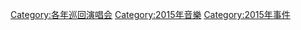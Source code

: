 [[Category:各年巡回演唱会|Category:各年巡回演唱会]]
[[Category:2015年音樂|Category:2015年音樂]]
[[Category:2015年事件|Category:2015年事件]]